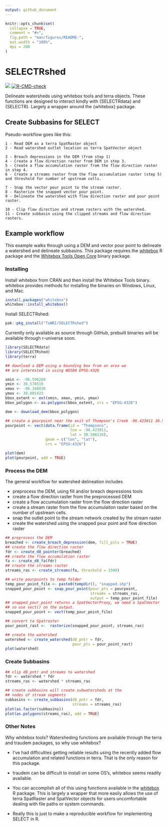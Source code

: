 ```yaml
---
output: github_document
---
```


<!-- README.md is generated from README.Rmd. Please edit that file -->

```r
knitr::opts_chunk$set(
  collapse = TRUE,
  comment = "#>",
  fig.path = "man/figures/README-",
  out.width = "100%",
  dpi = 200
)
```

# SELECTRshed

<!-- badges: start -->
[![](https://img.shields.io/badge/lifecycle-experimental-orange.svg)](https://lifecycle.r-lib.org/articles/stages.html#experimental)
[![R-CMD-check](https://github.com/TxWRI/SELECTRshed/actions/workflows/R-CMD-check.yaml/badge.svg)](https://github.com/TxWRI/SELECTRshed/actions/workflows/R-CMD-check.yaml)
<!-- badges: end -->

Delineate watersheds using whitebox tools and terra objects.
These functions are designed to interact kindly with {SELECTRdata} and {SELECTR}. Largely a wrapper around the {whitebox} package.



## Create Subbasins for SELECT

Pseudo-workflow goes like this:

```
1 - Read DEM as a terra SpatRaster object
2 - Read watershed outlet location as terra SpatVector object

3 - Breach depressions in the DEM (from step 1)
4 - Create a flow direction raster from DEM in step 3.
5 - Create a flow accumulation raster from the flow direction raster in step 4.
6 - Create a streams raster from the flow accumulation raster (step 5) and threshold for number of upstream cells.

7 - Snap the vector pour point to the stream raster.
8 - Rasterize the snapped vector pour point.
9 - Delineate the watershed with flow direction raster and pour point raster.

10 - Clip flow direction and stream rasters with the watershed.
11 - Create subbasin using the clipped streams and flow direction rasters.
```

## Example workflow

This example walks through using a DEM and vector pour point to delineate 
a watershed and delineate subbasins. This package requires the [whitebox](https://whiteboxr.gishub.org/)
R package and the [Whitebox Tools Open Core](https://www.whiteboxgeo.com/)
binary package.

### Installing

Install whitebox from CRAN and then install the Whitebox Tools binary. 
whitebox provides methods for installing the binaries on Windows, Linux, and Mac.

```r
install.packages("whitebox")
whitebox::install_whitebox()
```

Install SELECTRshed:

```r
pak::pkg_install("TxWRI/SELECTRshed")
```

Currently only available as source through GitHub, prebuilt binaries will be available through r-universe soon.

```r
library(SELECTRdata)
library(SELECTRshed)
library(terra)

## download a DEM using a bounding box from an area we
## are interested in using WGS84 EPSG:4326

xmin <- -96.596260
ymin <- 30.578519 
xmax <- -96.348038
ymax <- 30.801423
bbox_extent <- ext(xmin, xmax, ymin, ymax)
bbox_polygon <- as.polygons(bbox_extent, crs = "EPSG:4326")

dem <- download_dem(bbox_polygon)

## create a pourpoint near the exit of Thompson's Creek -96.423011 30.588226
pourpoint <- vect(data.frame(id = "Thompsons",
                             lon = -96.423011,
                             lat = 30.588226),
                  geom = c("lon", "lat"),
                  crs = "EPSG:4326")

plot(dem)
plot(pourpoint, add = TRUE)
```

### Process the DEM

The general workflow for watershed delineation includes

- preprocess the DEM, using fill and/or breach depressions tools
- create a flow direction raster from the preprocessed DEM
- create a flow accumulation raster from the flow direction raster
- create a stream raster from the flow accumulaiton raster based on the number of upstream cells.
- snap the outlet point to the stream network created by the stream raster
- create the watershed using the snapped pour point and flow direction raster


```r
## preprocess the DEM
breached <- create_breach_depression(dem, fill_pits = TRUE)
## create the flow direction raster
fdr <- create_d8_pointer(breached)
## create the flow accumulation raster
fa <- create_d8_fa(fdr)
## create the streams raster
streams_ras <- create_streams(fa, threshold = 1500)

```


```r
## write pourpoints to temp folder
temp_pour_point_file <- paste0(tempdir(), "snapped.shp")
snapped_pour_point <- snap_pour_point(pour_pts = pourpoint,
                                      streams = streams_ras,
                                      output = temp_pour_point_file)
## snapped_pour_point returns a SpatVectorProxy, we need a SpatVector
## so use vect() on the output.
snapped_pour_point <- vect(temp_pour_point_file)

## convert to Spatraster
pour_point_rast <-  rasterize(snapped_pour_point, streams_ras)

## create the watershed
watershed <- create_watershed(d8_pntr = fdr, 
                              pour_pts = pour_point_rast)
plot(watershed)
```


### Create Subbasins


```r
## clip d8_pntr and streams to watershed
fdr <- watershed * fdr
streams_ras <- watershed * streams_ras

## create subbasins will create subwatersheds at the
## nodes of stream segments
subbasins <- create_subbasins(d8_pntr = fdr,
                              streams = streams_ras)
plot(as.factor(subbasins))
plot(as.polygons(streams_ras), add = TRUE)
```


### Other Notes

Why whitebox tools? Watersheding functions are available through the terra and traudem packages, so why use whitebox?

- I've had difficulties getting reliable results using the recently added flow accumulation and related functions in terra. That is the only reason for this package.

- traudem can be difficult to install on some OS's, whitebox seems readily available.

- You can accomplish all of this using functions available in the [whitebox](https://whiteboxr.gishub.org/) R package. This is largely a wrapper that more easily allows the use of terra SpatRaster and SpatVector objects for users uncomfortable dealing with file paths or system commands.

- Really this is just to make a reproducible workflow for implementing SELECT in R.

